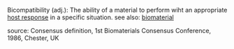 Bicompatibility (adj.): The ability of a material to perform wiht an appropriate [[host response]] in a specific situation. see also: [[biomaterial]]

source: Consensus definition, 1st Biomaterials Consensus Conference, 1986, Chester, UK